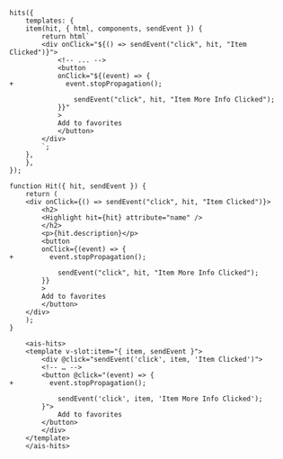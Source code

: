  <CodeGroup>

```diff*js InstantSearch.js
hits({
    templates: {
    item(hit, { html, components, sendEvent }) {
        return html`
        <div onClick="${() => sendEvent("click", hit, "Item Clicked")}">
            <!-- ... -->
            <button
            onClick="${(event) => {
+             event.stopPropagation();

                sendEvent("click", hit, "Item More Info Clicked");
            }}"
            >
            Add to favorites
            </button>
        </div>
        `;
    },
    },
});
```

```diff*jsx React InstantSearch
function Hit({ hit, sendEvent }) {
    return (
    <div onClick={() => sendEvent("click", hit, "Item Clicked")}>
        <h2>
        <Highlight hit={hit} attribute="name" />
        </h2>
        <p>{hit.description}</p>
        <button
        onClick={(event) => {
+         event.stopPropagation();

            sendEvent("click", hit, "Item More Info Clicked");
        }}
        >
        Add to favorites
        </button>
    </div>
    );
}
```

```diff*vue Vue InstantSearch
    <ais-hits>
    <template v-slot:item="{ item, sendEvent }">
        <div @click="sendEvent('click', item, 'Item Clicked')">
        <!-- … -->
        <button @click="(event) => {
+         event.stopPropagation();

            sendEvent('click', item, 'Item More Info Clicked');
        }">
            Add to favorites
        </button>
        </div>
    </template>
    </ais-hits>
```
</CodeGroup>